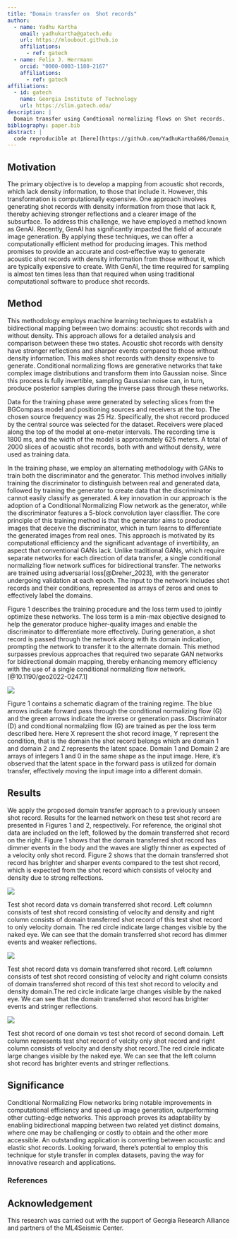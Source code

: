 ```yaml
---
title: "Domain transfer on  Shot records"
author:
  - name: Yadhu Kartha
    email: yadhukartha@gatech.edu
    url: https://mloubout.github.io
    affiliations:
      - ref: gatech
  - name: Felix J. Herrmann
    orcid: "0000-0003-1180-2167"
    affiliations:
      - ref: gatech
affiliations:
  - id: gatech
    name: Georgia Institute of Technology
    url: https://slim.gatech.edu/
description: | 
  Domain transfer using Condtional normalizing flows on Shot records.
bibliography: paper.bib
abstract: |
  code reproducible at [here](https://github.com/YadhuKartha686/Domain_transfer/blob/main/scripts/DTwithCNF.jl)
---
```


::: hidden
$$
    \newcommand{\pluseq}{\mathrel{+}=}
$$
:::

## Motivation

The primary objective is to develop a mapping from acoustic shot records, which lack density information, to those that include it. However, this transformation is computationally expensive. One approach involves generating shot records with density information from those that lack it, thereby achieving stronger reflections and a clearer image of the subsurface. To address this challenge, we have employed a method known as GenAI. Recently, GenAI has significantly impacted the field of accurate image generation. By applying these techniques, we can offer a computationally efficient method for producing images. This method promises to provide an accurate and cost-effective way to generate acoustic shot records with density information from those without it, which are typically expensive to create. With GenAI, the time required for sampling is almost ten times less than that required when using traditional computational software to produce shot records.

## Method

This methodology employs machine learning techniques to establish a bidirectional mapping between two domains: acoustic shot records with and without density. This approach allows for a detailed analysis and comparison between these two states. Acoustic shot records with density have stronger reflections and sharper events compared to those without density information. This makes shot records with density expensive to generate. Conditional normalizing flows are generative networks that take complex image distributions and transform them into Gaussian noise. Since this process is fully invertible, sampling Gaussian noise can, in turn, produce posterior samples during the inverse pass through these networks. 

Data for the training phase were generated by selecting slices from the BGCompass model and positioning sources and receivers at the top. The chosen source frequency was 25 Hz. Specifically, the shot record produced by the central source was selected for the dataset. Receivers were placed along the top of the model at one-meter intervals. The recording time is 1800 ms, and the width of the model is approximately 625 meters. A total of 2000 slices of acoustic shot records, both with and without density, were used as training data.

In the training phase, we employ an alternating methodology with GANs to train both the discriminator and the generator. This method involves initially training the discriminator to distinguish between real and generated data, followed by training the generator to create data that the discriminator cannot easily classify as generated. A key innovation in our approach is the adoption of a Conditional Normalizing Flow network as the generator, while the discriminator features a 5-block convolution layer classifier. The core principle of this training method is that the generator aims to produce images that deceive the discriminator, which in turn learns to differentiate the generated images from real ones. This approach is motivated by its computational efficiency and the significant advantage of invertibility, an aspect that conventional GANs lack. Unlike traditional GANs, which require separate networks for each direction of data transfer, a single conditional normalizing flow network suffices for bidirectional transfer. The networks are trained using adversarial loss[@Dreher_2023], with the generator undergoing validation at each epoch. The input to the network includes shot records and their conditions, represented as arrays of zeros and ones to effectively label the domains. 

Figure 1 describes the training procedure and the loss term used to jointly optimize these networks. The loss term is a min-max objective designed to help the generator produce higher-quality images and enable the discriminator to differentiate more effectively. During generation, a shot record is passed through the network along with its domain indication, prompting the network to transfer it to the alternate domain. This method surpasses previous approaches that required two separate GAN networks for bidirectional domain mapping, thereby enhancing memory efficiency with the use of a single conditional normalizing flow network.[@10.1190/geo2022-0247.1]  

::: {#fig-vdtov }
![](figures/trainingreg.png)

Figure 1 contains a schematic diagram of the training regime. The blue arrows indicate forward pass through the conditional normalizing flow (G) and the green arrows indicate the inverse or generation pass. Discriminator (D) and conditional normalziing flow (G) are trained as per the loss term described here.  Here X represent the shot record image, Y represent the condition, that is the domain the shot record belongs which are domain 1 and domain 2 and Z represents the latent space. Domain 1 and Domain 2 are arrays of integers 1 and 0 in the same shape as the input image. Here, it's observed that the latent space in the forward pass is utilized for domain transfer, effectively moving the input image into a different domain.
:::


## Results

We apply the proposed domain transfer approach to a previously unseen shot record. Results for the learned network on these test shot record are presented in Figures 1 and 2, respectively. For reference, the original shot data are included on the left, followed by the domain transferred shot record on the right. Figure 1 shows that the domain transferred shot record has dimmer events in the body and the waves are sligtly thinner as expected of a velocity only shot record. Figure 2 shows that the domain transferred shot record has brighter and sharper events compared to the test shot record, which is expected from the shot record which consists of velocity and density due to strong relfections.


::: {#fig-vdtov }
![](figures/comparetestveldenandvel.png)

Test shot record data vs domain transferred shot record. Left columnn consists of test shot record consisting of velocity and density and right column consists of domain transferred shot record of this test shot record to only velocity domain. The red circle indicate large changes visible by the naked eye. We can see that the domain transferred shot record has dimmer events and weaker reflections.
:::

::: {#fig-vtovd }
![](figures/comparetestvelandvelden.png)

Test shot record data vs domain transferred shot record. Left columnn consists of test shot record consisting of velocity and right column consists of domain transferred shot record of this test shot record to velocity and density domain.The red circle indicate large changes visible by the naked eye. We can see that the domain transferred shot record has brighter events and stringer reflections.
:::

::: {#fig-test }
![](figures/testdatacomp.png)

Test shot record of one domain vs test shot record of second domain. Left column represents test shot record of velcity only shot record and right column consists of velocity and density shot record.The red circle indicate large changes visible by the naked eye. We can see that the left column shot record has brighter events and stringer reflections.
::: 


## Significance

Conditional Normalizing Flow networks bring notable improvements in computational efficiency and speed up image generation, outperforming other cutting-edge networks. This approach proves its adaptability by enabling bidirectional mapping between two related yet distinct domains, where one may be challenging or costly to obtain and the other more accessible. An outstanding application is converting between acoustic and elastic shot records. Looking forward, there's potential to employ this technique for style transfer in complex datasets, paving the way for innovative research and applications.

### References

::: {#refs}
:::

## Acknowledgement {.appendix}

This research was carried out with the support of Georgia Research Alliance and partners of the ML4Seismic Center.

